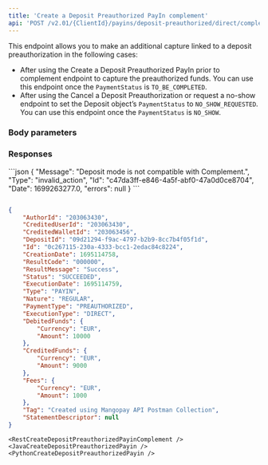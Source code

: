 ```yaml
---
title: 'Create a Deposit Preauthorized PayIn complement'  
api: 'POST /v2.01/{ClientId}/payins/deposit-preauthorized/direct/complement'  
---
```




This endpoint allows you to make an additional capture linked to a deposit preauthorization in the following cases:  
- After using the Create a Deposit Preauthorized PayIn prior to complement endpoint to capture the preauthorized funds. You can use this endpoint once the `PaymentStatus` is `TO_BE_COMPLETED`.    
- After using the Cancel a Deposit Preauthorization or request a no-show endpoint to set the Deposit object’s `PaymentStatus` to `NO_SHOW_REQUESTED`. You can use this endpoint once the `PaymentStatus` is `NO_SHOW`.    

### Body parameters  

<AuthorId />  

<CreditedWalletId />  

<DebitedFunds2 />  

<Fees1 />  

<DepositId />  

<Tag2 />  

### Responses  


<Accordion title="200">  

<AuthorIdResponse />  

<CreditedUserIdResponse />  

<CreditedWalletIdResponse />  

<DepositIdResponse />  

<IdResponse />  

<CreationDateResponse />  

<ResultCodeResponse />  

<ResultMessageResponse />  

<Status2Response />  

<ExecutionDateResponse />  

<TypeResponse />  

<NatureResponse />  

<PaymentType2Response />  

<ExecutionTypeResponse />  

<DebitedFunds2Response />  

<CreditedFunds2Response />  

<Fees1Response />  

<TagResponse />  

<StatementDescriptorResponse /></Accordion>


<Accordion title="400 - Complement attempted before capture or no-show">
```json
{
    "Message": "Deposit mode is not compatible with Complement.",
    "Type": "invalid_action",
    "Id": "c47da3ff-e846-4a5f-abf0-47a0d0ce8704",
    "Date": 1699263277.0,
    "errors": null
}  
 ```  
</Accordion>


<ResponseExample>  

```json 200  

{
    "AuthorId": "203063430",
    "CreditedUserId": "203063430",
    "CreditedWalletId": "203063456",
    "DepositId": "09d21294-f9ac-4797-b2b9-8cc7b4f05f1d",
    "Id": "0c267115-230a-4333-bcc1-2edac84c8224",
    "CreationDate": 1695114758,
    "ResultCode": "000000",
    "ResultMessage": "Success",
    "Status": "SUCCEEDED",
    "ExecutionDate": 1695114759,
    "Type": "PAYIN",
    "Nature": "REGULAR",
    "PaymentType": "PREAUTHORIZED",
    "ExecutionType": "DIRECT",
    "DebitedFunds": {
        "Currency": "EUR",
        "Amount": 10000
    },
    "CreditedFunds": {
        "Currency": "EUR",
        "Amount": 9000
    },
    "Fees": {
        "Currency": "EUR",
        "Amount": 1000
    },
    "Tag": "Created using Mangopay API Postman Collection",
    "StatementDescriptor": null
}  
 ```  

</ResponseExample>  

<RequestExample>  

    <RestCreateDepositPreauthorizedPayinComplement />
    <JavaCreateDepositPreauthorizedPayin />
    <PythonCreateDepositPreauthorizedPayin />
    
</RequestExample>